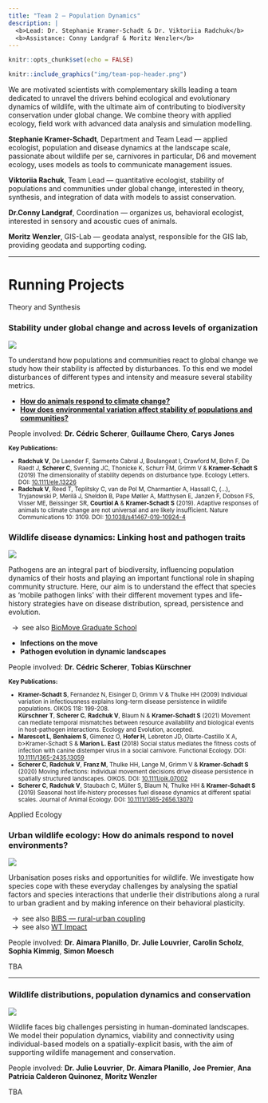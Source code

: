 ```yaml
---
title: "Team 2 — Population Dynamics"
description: |
  <b>Lead: Dr. Stephanie Kramer-Schadt & Dr. Viktoriia Radchuk</b>  
  <b>Assistance: Conny Landgraf & Moritz Wenzler</b>
---
```


```r
knitr::opts_chunk$set(echo = FALSE)
```

```r
knitr::include_graphics("img/team-pop-header.png")
```

<div class='highlightbox'>
  <span class='highlight'>
  We are motivated scientists with complementary skills leading a team dedicated to unravel the drivers behind ecological and evolutionary dynamics of wildlife, with the ultimate aim of contributing to biodiversity conservation under global change. We combine theory with applied ecology, field work with advanced data analysis and simulation modelling.
  </span>
</div>

**Stephanie Kramer-Schadt**, Department and Team Lead —  applied ecologist, population and disease dynamics at the landscape scale, passionate about wildlife per se, carnivores in particular, D6 and movement ecology, uses models as tools to communicate management issues.

**Viktoriia Rachuk**, Team Lead —  quantitative ecologist, stability of populations and communities under global change, interested in theory, synthesis, and integration of data with models to assist conservation.

**Dr.Conny Landgraf**, Coordination — organizes us, behavioral ecologist, interested in sensory and acoustic cues of animals.

**Moritz Wenzler**, GIS-Lab — geodata analyst, responsible for the GIS lab, providing geodata and supporting coding.

---

# Running Projects

<div class='headerbox'><hbox>Theory and Synthesis</hbox></div>

### Stability under global change and across levels of organization

![](img/team-pop-stability.png)

To understand how populations and communities react to global change we study how their stability is affected by disturbances. To this end we model disturbances of different types and intensity and measure several stability metrics.

* [**How do animals respond to climate change?**](proj-pop-stab-1.html)
* [**How does environmental variation affect stability of populations and communities?**](proj-pop-stab-2.html)

People involved: **Dr. Cédric Scherer**, **Guillaume Chero**, **Carys Jones**

<small>
  <b>Key Publications:</b>
  <ul>
    <li><b>Radchuk V</b>, De Laender F, Sarmento Cabral J, Boulangeat I, Crawford M, Bohn F, De Raedt J, <b>Scherer C</b>, Svenning JC, Thonicke K, Schurr FM, Grimm V & <b>Kramer‐Schadt S</b> (2019) The dimensionality of stability depends on disturbance type. Ecology Letters. DOI: <a href='https://doi.org/10.1111/ele.13226'>10.1111/ele.13226</a></li>
   <li><b>Radchuk V</b>, Reed T, Teplitsky C, van de Pol M, Charmantier A, Hassall C, (…), Tryjanowski P, Merilä J, Sheldon B, Pape Møller A, Matthysen E, Janzen F, Dobson FS,  Visser ME, Beissinger SR, <b>Courtiol A</b> & <b>Kramer-Schadt S</b> (2019). Adaptive responses of animals to climate change are not universal and are likely insufficient. Nature Communications 10: 3109. DOI: <a href='https://doi.org/10.1038/s41467-019-10924-4'>10.1038/s41467-019-10924-4</a></li>  
   </ul>
</small>


### Wildlife disease dynamics: Linking host and pathogen traits

![](img/team-pop-disease.png)

Pathogens are an integral part of biodiversity, influencing population dynamics of their hosts and playing an important functional role in shaping community structure. Here, our aim is to understand the effect that species as ‘mobile pathogen links’ with their different movement types and life-history strategies have on disease distribution, spread, persistence and evolution. 

&ensp;&rarr;&ensp;see also [BioMove Graduate School](https://www.bio-move.org/)

* **Infections on the move**
* **Pathogen evolution in dynamic landscapes**

People involved: **Dr. Cédric Scherer**, **Tobias Kürschner**

<small>
  <b>Key Publications:</b>
  <ul>
    <li><b>Kramer-Schadt S</b>, Fernandez N, Eisinger D, Grimm V & Thulke HH (2009) Individual variation in infectiousness explains long-term disease persistence in wildlife populations. OIKOS 118: 199-208.</li>
    </li><b>Kürschner T</b>, <b>Scherer C</b>, <b>Radchuk V</b>, Blaum N & <b>Kramer-Schadt S</b> (2021) Movement can mediate temporal mismatches between resource availability and biological events in host-pathogen interactions. Ecology and Evolution, accepted.
  <li><b>Marescot L</b>, <b>Benhaiem S</b>, Gimenez O, <b>Hofer H</b>, Lebreton JD, Olarte-Castillo X A, b>Kramer-Schadt S</b> & <b>Marion L. East</b> (2018) Social status mediates the fitness costs of infection with canine distemper virus in a social carnivore. Functional Ecology. DOI: <a href='https://doi.org/10.1111/1365-2435.13059'>10.1111/1365-2435.13059</a></li>
  <li><b>Scherer C</b>, <b>Radchuk V</b>, <b>Franz M</b>, Thulke HH, Lange M, Grimm V & <b>Kramer‐Schadt S</b> (2020) Moving infections: individual movement decisions drive disease persistence in spatially structured landscapes. OIKOS. DOI: <a href='https://doi.org/10.1111/oik.07002'>10.1111/oik.07002</a></li>
  <li><b>Scherer C</b>, <b>Radchuk V</b>, Staubach C, Müller S, Blaum N, Thulke HH & <b>Kramer‐Schadt S</b> (2019) Seasonal host life‐history processes fuel disease dynamics at different spatial scales. Journal of Animal Ecology. DOI: <a href='https://doi.org/10.1111/1365-2656.13070'>10.1111/1365-2656.13070</a></li>
   </ul>
</small>

<div class='headerbox'><hbox>Applied Ecology</hbox></div>

### Urban wildlife ecology: How do animals respond to novel environments?

![](img/team-pop-urban.png)

Urbanisation poses risks and opportunities for wildlife. We investigate how species cope with these everyday challenges by analysing the spatial factors and species interactions that underlie their distributions along a rural to urban gradient and by making inference on their behavioral plasticity. 

&ensp;&rarr;&ensp;see also [BIBS — rural-urban coupling](https://www.bbib.org/rural-urban-coupling.html)  
&ensp;&rarr;&ensp;see also [WT Impact](https://www.wtimpact.de/)

People involved: **Dr. Aimara Planillo**, **Dr. Julie Louvrier**, **Carolin Scholz**, **Sophia Kimmig**, **Simon Moesch**

TBA

---

### Wildlife distributions, population dynamics and conservation

![](img/team-pop-wildlife.png)

Wildlife faces big challenges persisting in human-dominated landscapes. We model their population dynamics, viability and connectivity using individual-based models on a spatially-explicit basis, with the aim of supporting wildlife management and conservation.

People involved: **Dr. Julie Louvrier**, **Dr. Aimara Planillo**, **Joe Premier**, **Ana Patricia Calderon Quinonez**, **Moritz Wenzler**

TBA